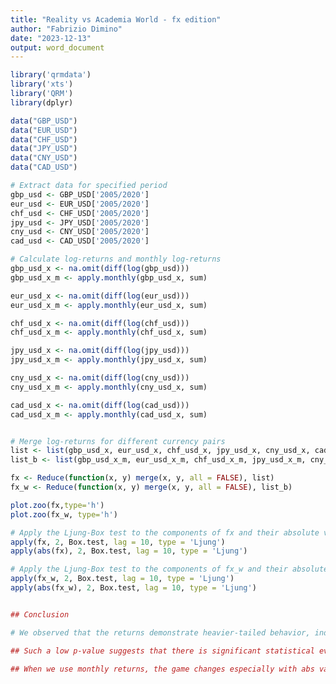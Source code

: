 ---
title: "Reality vs Academia World - fx edition"
author: "Fabrizio Dimino"
date: "2023-12-13"
output: word_document
---

```{r setup}
library('qrmdata')
library('xts')
library('QRM')
library(dplyr)

data("GBP_USD")
data("EUR_USD")
data("CHF_USD")
data("JPY_USD")
data("CNY_USD")
data("CAD_USD")

# Extract data for specified period
gbp_usd <- GBP_USD['2005/2020']
eur_usd <- EUR_USD['2005/2020']
chf_usd <- CHF_USD['2005/2020']
jpy_usd <- JPY_USD['2005/2020']
cny_usd <- CNY_USD['2005/2020']
cad_usd <- CAD_USD['2005/2020']

# Calculate log-returns and monthly log-returns
gbp_usd_x <- na.omit(diff(log(gbp_usd)))
gbp_usd_x_m <- apply.monthly(gbp_usd_x, sum)

eur_usd_x <- na.omit(diff(log(eur_usd)))
eur_usd_x_m <- apply.monthly(eur_usd_x, sum)

chf_usd_x <- na.omit(diff(log(chf_usd)))
chf_usd_x_m <- apply.monthly(chf_usd_x, sum)

jpy_usd_x <- na.omit(diff(log(jpy_usd)))
jpy_usd_x_m <- apply.monthly(jpy_usd_x, sum)

cny_usd_x <- na.omit(diff(log(cny_usd)))
cny_usd_x_m <- apply.monthly(cny_usd_x, sum)

cad_usd_x <- na.omit(diff(log(cad_usd)))
cad_usd_x_m <- apply.monthly(cad_usd_x, sum)


# Merge log-returns for different currency pairs
list <- list(gbp_usd_x, eur_usd_x, chf_usd_x, jpy_usd_x, cny_usd_x, cad_usd_x)
list_b <- list(gbp_usd_x_m, eur_usd_x_m, chf_usd_x_m, jpy_usd_x_m, cny_usd_x_m, cad_usd_x_m)

fx <- Reduce(function(x, y) merge(x, y, all = FALSE), list)
fx_w <- Reduce(function(x, y) merge(x, y, all = FALSE), list_b)

plot.zoo(fx,type='h')
plot.zoo(fx_w, type='h')

# Apply the Ljung-Box test to the components of fx and their absolute values
apply(fx, 2, Box.test, lag = 10, type = 'Ljung')
apply(abs(fx), 2, Box.test, lag = 10, type = 'Ljung')

# Apply the Ljung-Box test to the components of fx_w and their absolute values
apply(fx_w, 2, Box.test, lag = 10, type = 'Ljung')
apply(abs(fx_w), 2, Box.test, lag = 10, type = 'Ljung')


## Conclusion

# We observed that the returns demonstrate heavier-tailed behavior, indicating leptokurtic behavior. Additionally, the volatility of return series appears to vary over time, challenging the assumption of stationarity.

## Such a low p-value suggests that there is significant statistical evidence to reject the null hypothesis of no autocorrelation in the data.

## When we use monthly returns, the game changes especially with abs values (p-value = 0.5274).
```

